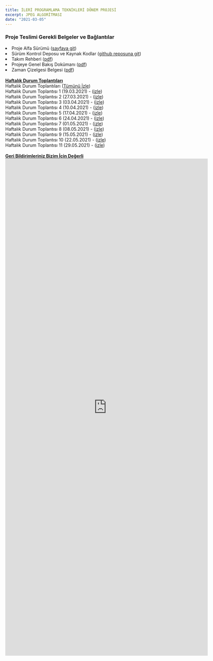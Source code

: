 ```yaml
---
title: İLERİ PROGRAMLAMA TEKNİKLERİ DÖNEM PROJESİ
excerpt: JPEG ALGORİTMASI
date: "2021-03-05"
---
```


### Proje Teslimi Gerekli Belgeler ve Bağlantılar

<li>Proje Alfa Sürümü (<a href="https://jpeg-algorithm.vercel.app/" target="_blank">sayfaya git</a>) </li>
<li>Sürüm Kontrol Deposu ve Kaynak Kodlar (<a href="https://github.com/ilkerylmaz/JPEG_algorithm" target="_blank">github
  reposuna git</a>)</li>

<li>Takım Rehberi (<a href="" target="_blank">pdf</a>)</li>
<li>Projeye Genel Bakış Dokümanı (<a href="" target="_blank">pdf</a>)</li>
<li>Zaman Çizelgesi Belgesi (<a
  href="https://drive.google.com/file/d/1IKxAS8hcZ9MjHSBEKSS5YVhc-hqpzvJP/view?usp=sharing" target="_blank">pdf</a>)
</li>

<br />
<strong>
  <u>Haftalık Durum Toplantıları</u>
</strong>
<br />
Haftalık Durum Toplantıları (<a href="https://www.youtube.com/playlist?list=PLf62ntDK8WLkrjEhzPjJJ2WShpx6SmP3s"
                                target="_blank">Tümünü İzle</a>)
<br />
Haftalık Durum Toplantısı 1 (19.03.2021) - (<a href="https://www.youtube.com/watch?v=jSeorhIIThE"
                                               target="_blank">izle</a>)
<br />
Haftalık Durum Toplantısı 2 (27.03.2021) - (<a href="https://www.youtube.com/watch?v=My72eH5JybM"
                                               target="_blank">izle</a>)
  <br />
Haftalık Durum Toplantısı 3 (03.04.2021) - (<a href="https://www.youtube.com/watch?v=BdOJhUW3lp0"
                                               target="_blank">izle</a>)
  <br />
Haftalık Durum Toplantısı 4 (10.04.2021) - (<a href="https://www.youtube.com/watch?v=dXjt7DlZtSo"
                                               target="_blank">izle</a>)
  <br />
Haftalık Durum Toplantısı 5 (17.04.2021) - (<a href="https://www.youtube.com/watch?v=kOSP_4OJUn0"
                                               target="_blank">izle</a>)
  <br />
Haftalık Durum Toplantısı 6 (24.04.2021) - (<a href="https://www.youtube.com/watch?v=4-GnuoRHMMY"
                                               target="_blank">izle</a>)
  <br />
Haftalık Durum Toplantısı 7 (01.05.2021) - (<a href="https://www.youtube.com/watch?v=wbo9m9bQrPc"
                                               target="_blank">izle</a>)
  <br />
Haftalık Durum Toplantısı 8 (08.05.2021) - (<a href="" target="_blank">izle</a>)
  <br />
Haftalık Durum Toplantısı 9 (15.05.2021) - (<a href="" target="_blank">izle</a>)
  <br />
Haftalık Durum Toplantısı 10 (22.05.2021) - (<a href="" target="_blank">izle</a>)
  <br />
Haftalık Durum Toplantısı 11 (29.05.2021) - (<a href="" target="_blank">izle</a>)
<br />
<br/>
<strong>
  <u>Geri Bildirimleriniz Bizim İçin Değerli</u>
</strong>

<iframe src="https://docs.google.com/forms/d/e/1FAIpQLSeQCZnexpJ17atO4utrcwYDni7LyOmRfzGB6cAA0nHUsRMl6A/viewform?embedded=true" width="640" height="1569" frameborder="0" marginheight="0" marginwidth="0">Yükleniyor…</iframe>

